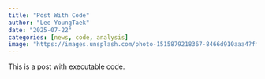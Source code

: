 ```yaml
---
title: "Post With Code"
author: "Lee YoungTaek"
date: "2025-07-22"
categories: [news, code, analysis]
image: "https://images.unsplash.com/photo-1515879218367-8466d910aaa4?fm=jpg&q=60&w=3000&ixlib=rb-4.1.0&ixid=M3wxMjA3fDB8MHxzZWFyY2h8Mnx8Y29kZXxlbnwwfHwwfHx8MA%3D%3D"
---
```


This is a post with executable code.

